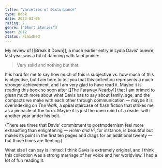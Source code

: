 ```yaml
---
title: "Varieties of Disturbance"
type: Book
date: 2023-03-05
rating: 7
genre: ["Short Stories"]
year: 2012
status: Finished
---
```


My review of [[Break it Down]], a much earlier entry in Lydia Davis' ouevre, last year was a bit of damning with faint praise:

> Very solid and nothing but that.

It is hard for me to say how much of this is subjective vs. how much of this is objective, but I am here to tell you that this collection
represents a much stronger achievement, and I am very glad to have read it. Maybe it is reading this book so soon after [[The Faraway Nearby]]
that I am primed to glean much more about what Davis has to say about family, age, and the compacts we make with each other through communication
— maybe it is overindexing on _The Walk_, a spiral staircase of flash fiction that strikes me as a pinnacle of the form. Maybe it is just the open
mind of a reader with another year under his belt.

(There are times that Davis' commitment to postmodernism feel more exhausting than enlightening — _Helen and Vi_, for instance, is beautiful but
makes its point in the first ten pages and drags for an additional twenty — but those times are fleeting.)

What else I can say is limited: I think Davis is extremely original, and I think this collection was a strong marriage
of her voice and her worldview. I had a lot of fun reading it.
